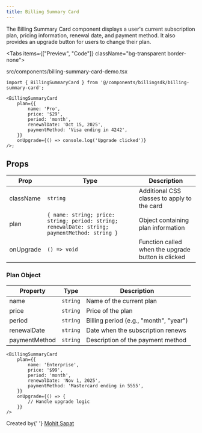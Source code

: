 ```yaml
---
title: Billing Summary Card
---
```



The Billing Summary Card component displays a user's current subscription plan, pricing information, renewal date, and payment method. It also provides an upgrade button for users to change their plan.

<Tabs items={["Preview", "Code"]} className="bg-transparent border-none">
  <Tab value="Preview" className="border-none bg-transparent p-0 mt-3">
    <PreviewComponents registryName="billingsdk">
      <BillingSummaryCardDemo />
    </PreviewComponents>
  </Tab>

<Tab value="Code" className="mt-3">
	<include
		cwd
		lang="tsx"
		meta='title="src/components/billing-summary-card-demo.tsx"'
	>
		src/components/billing-summary-card-demo.tsx
	</include>
</Tab>

</Tabs>

```tsx
import { BillingSummaryCard } from '@/components/billingsdk/billing-summary-card';

<BillingSummaryCard
	plan={{
		name: 'Pro',
		price: '$29',
		period: 'month',
		renewalDate: 'Oct 15, 2025',
		paymentMethod: 'Visa ending in 4242',
	}}
	onUpgrade={() => console.log('Upgrade clicked')}
/>;
```

## Props

| Prop      | Type                                                                                          | Description                                        |
| --------- | --------------------------------------------------------------------------------------------- | -------------------------------------------------- |
| className | `string`                                                                                      | Additional CSS classes to apply to the card        |
| plan      | `{ name: string; price: string; period: string; renewalDate: string; paymentMethod: string }` | Object containing plan information                 |
| onUpgrade | `() => void`                                                                                  | Function called when the upgrade button is clicked |

### Plan Object

| Property      | Type     | Description                            |
| ------------- | -------- | -------------------------------------- |
| name          | `string` | Name of the current plan               |
| price         | `string` | Price of the plan                      |
| period        | `string` | Billing period (e.g., "month", "year") |
| renewalDate   | `string` | Date when the subscription renews      |
| paymentMethod | `string` | Description of the payment method      |

```tsx
<BillingSummaryCard
	plan={{
		name: 'Enterprise',
		price: '$99',
		period: 'month',
		renewalDate: 'Nov 1, 2025',
		paymentMethod: 'Mastercard ending in 5555',
	}}
	onUpgrade={() => {
		// Handle upgrade logic
	}}
/>
```

<div className="mt-8 pt-8 border-t border-gray-200 dark:border-gray-800">
	<div className="flex items-center justify-between">
		<div>
			<span className="text-sm text-gray-500 dark:text-gray-400">
				Created by{' '}
				<a
					href="https://github.com/sapatmohit"
					target="_blank"
					className="text-blue-600 hover:underline dark:text-blue-400"
				>
					Mohit Sapat
				</a>
			</span>
		</div>
	</div>
</div>
